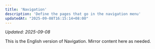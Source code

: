 ```yaml
---
title: 'Navigation'
description: 'Define the pages that go in the navigation menu'
updatedAt: "2025-09-08T16:15:14+08:00"
---
```

<!-- UPDATED_AT -->
_Updated: 2025-09-08_

This is the English version of Navigation. Mirror content here as needed.

